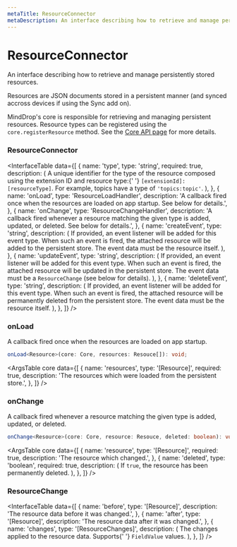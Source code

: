 ```yaml
---
metaTitle: ResourceConnector
metaDescription: An interface describing how to retrieve and manage persistently stored resources.
---
```


# ResourceConnector

<Description>
  An interface describing how to retrieve and manage persistently
  stored resources.
</Description>

Resources are JSON documents stored in a persistent manner (and synced accross devices if using the Sync add on).

MindDrop's core is responsible for retrieving and managing persistent resources. Resource types can be registered using the `core.registerResource` method. See the [Core API page](/docs/extensions/api/core) for more details.

### ResourceConnector

<InterfaceTable
  data={[
    {
      name: 'type',
      type: 'string',
      required: true,
      description: (
        <span>
          A unique identifier for the type of the resource composed
          using the extension ID and resource type:{' '}
          <Code>[extensionId]:[resourceType]</Code>. For example,
          topics have a type of <Code>'topics:topic'</Code>.
        </span>
      ),
    },
    {
      name: 'onLoad',
      type: 'ResourceLoadHandler',
      description:
        'A callback fired once when the resources are loaded on app startup. See below for details.',
    },
    {
      name: 'onChange',
      type: 'ResourceChangeHandler',
      description:
        'A callback fired whenever a resource matching the given type is added, updated, or deleted. See below for details.',
    },
    {
      name: 'createEvent',
      type: 'string',
      description: (
        <span>
          If provided, an event listener will be added for this event
          type. When such an event is fired, the attached resource
          will be added to the persistent store. The event data must
          be the resource itself.
        </span>
      ),
    },
    {
      name: 'updateEvent',
      type: 'string',
      description: (
        <span>
          If provided, an event listener will be added for this event
          type. When such an event is fired, the attached resource
          will be updated in the persistent store. The event data must
          be a <Code>ResourceChange</Code> (see below for details).
        </span>
      ),
    },
    {
      name: 'deleteEvent',
      type: 'string',
      description: (
        <span>
          If provided, an event listener will be added for this event
          type. When such an event is fired, the attached resource
          will be permanently deleted from the persistent store. The
          event data must be the resource itself.
        </span>
      ),
    },
  ]}
/>

### onLoad

A callback fired once when the resources are loaded on app startup.

```ts
onLoad<Resource>(core: Core, resources: Resouce[]): void;
```

<ArgsTable
  core
  data={[
    {
      name: 'resources',
      type: '[Resource]',
      required: true,
      description:
        'The resources which were loaded from the persistent store.',
    },
  ]}
/>

### onChange

A callback fired whenever a resource matching the given type is added, updated, or deleted.

```ts
onChange<Resource>(core: Core, resource: Resouce, deleted: boolean): void;
```

<ArgsTable
  core
  data={[
    {
      name: 'resource',
      type: '[Resource]',
      required: true,
      description: 'The resource which changed.',
    },
    {
      name: 'deleted',
      type: 'boolean',
      required: true,
      description: (
        <span>
          If <Code>true</Code>, the resource has been permanently
          deleted.
        </span>
      ),
    },
  ]}
/>

### ResourceChange

<InterfaceTable
  data={[
    {
      name: 'before',
      type: '[Resource]',
      description: 'The resource data before it was changed.',
    },
    {
      name: 'after',
      type: '[Resource]',
      description: 'The resource data after it was changed.',
    },
    {
      name: 'changes',
      type: '[ResourceChanges]',
      description: (
        <span>
          The changes applied to the resource data. Supports{' '}
          <Code>FieldValue</Code> values.
        </span>
      ),
    },
  ]}
/>

